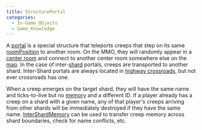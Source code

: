 ```yaml
---
title: StructurePortal
categories:
  - In-Game_Objects
  - Game_Knowledge
---
```


A [portal](https://docs.screeps.com/api/#StructurePortal) is a special structure that teleports creeps that step on its same [roomPosition](/Map#roomposition) to another room. On the MMO, they will randomly appear in a [center room](/Map#room) and connect to another center room somewhere else on the [map](/Map). In the case of inter-[shard](/Shard) portals, creeps are transported to another shard. Inter-Shard portals are always located in [highway crossroads](/Map#room), but not ever crossroads has one.

When a creep emerges on the target shard, they will have the same name and ticks-to-live but no [memory](/Memory#Memory) and a different ID. If a player already has a creep on a shard with a given name, any of that player's creeps arriving from other shards will be immediately destroyed if they have the same name. [InterShardMemory](https://docs.screeps.com/api/#InterShardMemory) can be used to transfer creep memory across shard boundaries, check for name conflicts, etc.
